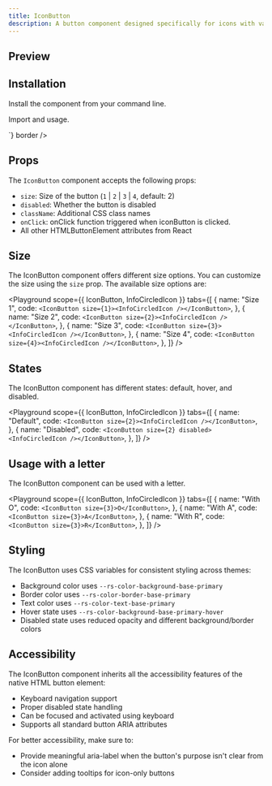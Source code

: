 ```yaml
---
title: IconButton
description: A button component designed specifically for icons with various sizes and states.
---
```


## Preview

<Preview>
  <Flex align="center" gap="small" direction="row">
    <IconButton size={4}>
      <InfoCircledIcon />
    </IconButton>
  </Flex>
</Preview>

## Installation

Install the component from your command line.

<LiveProvider>
  <LiveEditor code={`npm install @raystack/apsara`} border />
</LiveProvider>

Import and usage.

<LiveProvider>
    <LiveEditor code={`

<IconButton size={2}>
  <InfoCircledIcon />
</IconButton>
`} border />
</LiveProvider>

## Props

The `IconButton` component accepts the following props:

- `size`: Size of the button (`1` | `2` | `3` | `4`, default: 2)
- `disabled`: Whether the button is disabled
- `className`: Additional CSS class names
- `onClick`: onClick function triggered when iconButton is clicked.
- All other HTMLButtonElement attributes from React

## Size

The IconButton component offers different size options. You can customize the size using the `size` prop. The available size options are:

<Playground
  scope={{ IconButton, InfoCircledIcon }}
  tabs={[
    {
      name: "Size 1",
      code: `<IconButton size={1}><InfoCircledIcon /></IconButton>`,
    },
    {
      name: "Size 2",
      code: `<IconButton size={2}><InfoCircledIcon /></IconButton>`,
    },
    {
      name: "Size 3",
      code: `<IconButton size={3}><InfoCircledIcon /></IconButton>`,
    },
    {
      name: "Size 4",
      code: `<IconButton size={4}><InfoCircledIcon /></IconButton>`,
    },
  ]}
/>

## States

The IconButton component has different states: default, hover, and disabled.

<Playground
  scope={{ IconButton, InfoCircledIcon }}
  tabs={[
    {
      name: "Default",
      code: `<IconButton size={2}><InfoCircledIcon /></IconButton>`,
    },
    {
      name: "Disabled",
      code: `<IconButton size={2} disabled><InfoCircledIcon /></IconButton>`,
    },
  ]}
/>

## Usage with a letter

The IconButton component can be used with a letter.

<Playground
  scope={{ IconButton, InfoCircledIcon }}
  tabs={[
    {
      name: "With O",
      code: `<IconButton size={3}>O</IconButton>`,
    },
    {
      name: "With A",
      code: `<IconButton size={3}>A</IconButton>`,
    },
    {
      name: "With R",
      code: `<IconButton size={3}>R</IconButton>`,
    },
  ]}
/>

## Styling

The IconButton uses CSS variables for consistent styling across themes:

- Background color uses `--rs-color-background-base-primary`
- Border color uses `--rs-color-border-base-primary`
- Text color uses `--rs-color-text-base-primary`
- Hover state uses `--rs-color-background-base-primary-hover`
- Disabled state uses reduced opacity and different background/border colors

## Accessibility

The IconButton component inherits all the accessibility features of the native HTML button element:

- Keyboard navigation support
- Proper disabled state handling
- Can be focused and activated using keyboard
- Supports all standard button ARIA attributes

For better accessibility, make sure to:

- Provide meaningful aria-label when the button's purpose isn't clear from the icon alone
- Consider adding tooltips for icon-only buttons
